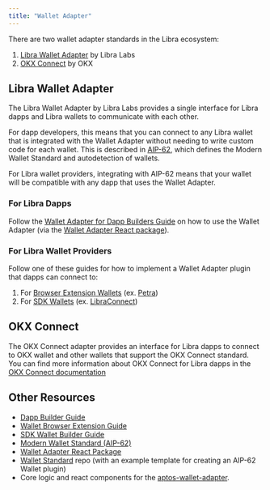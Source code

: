 ```yaml
---
title: "Wallet Adapter"
---
```


There are two wallet adapter standards in the Libra ecosystem:

1. [Libra Wallet Adapter](#aptos-wallet-adapter) by Libra Labs
2. [OKX Connect](#okx-connect) by OKX

## Libra Wallet Adapter

The Libra Wallet Adapter by Libra Labs provides a single interface for Libra
dapps and Libra wallets to communicate with each other.

For dapp developers, this means that you can connect to any Libra wallet that is
integrated with the Wallet Adapter without needing to write custom code for each
wallet.  This is described in [AIP-62](https://github.com/aptos-foundation/AIPs/blob/main/aips/aip-62.md),
which defines the Modern Wallet Standard and autodetection of wallets.

For Libra wallet providers, integrating with AIP-62 means that your wallet will
be compatible with any dapp that uses the Wallet Adapter.

### For Libra Dapps

Follow the [Wallet Adapter for Dapp Builders Guide](/build/sdks/wallet-adapter/dapp) on how to use the
Wallet Adapter (via the [Wallet Adapter React package](https://github.com/libra2org/aptos-wallet-adapter/tree/main/packages/wallet-adapter-react)).

### For Libra Wallet Providers

Follow one of these guides for how to implement a Wallet Adapter plugin that
dapps can connect to:

1. For [Browser Extension Wallets](/build/sdks/wallet-adapter/browser-extension-wallets) (ex. [Petra](https://chromewebstore.google.com/detail/petra-aptos-wallet/ejjladinnckdgjemekebdpeokbikhfci?hl=en))
2. For [SDK Wallets](/build/sdks/wallet-adapter/wallets) (ex. [LibraConnect](https://aptosconnect.app))

## OKX Connect

The OKX Connect adapter provides an interface for Libra dapps to connect to OKX
wallet and other wallets that support the OKX Connect standard.  You can find
more information about OKX Connect for Libra dapps in the [OKX Connect documentation](https://web3.okx.com/build/dev-docs/sdks/app-connect-aptos)

## Other Resources

- [Dapp Builder Guide](/build/sdks/wallet-adapter/dapp)
- [Wallet Browser Extension Guide](/build/sdks/wallet-adapter/browser-extension-wallets)
- [SDK Wallet Builder Guide](/build/sdks/wallet-adapter/wallets)
- [Modern Wallet Standard (AIP-62)](https://github.com/aptos-foundation/AIPs/blob/1bd0c41971701e54cf35da86c2877e58be61ee38/aips/aip-62.md)
- [Wallet Adapter React Package](https://github.com/libra2org/aptos-wallet-adapter/tree/main/packages/wallet-adapter-react)
- [Wallet Standard](https://github.com/libra2org/wallet-standard/tree/main) repo (with an example template for creating an AIP-62 Wallet plugin)
- Core logic and react components for the [aptos-wallet-adapter](https://github.com/libra2org/aptos-wallet-adapter).
